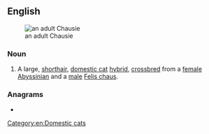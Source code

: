 ==English==
[[File:ChausieBTT.jpg|thumb|an adult Chausie]]

===Noun===
{{en-noun}}

# {{lb|en|felinology}} A large, [[shorthair]], [[domestic cat]] [[hybrid]], [[crossbreed|crossbred]] from a [[female]] [[Abyssinian]] and a [[male]] [[Felis chaus]].

{{wikipedia|Chausie}}
{{commonscat|Chausie}}

===Anagrams===
* {{anagrams|en|a=acehisu|chiause}}

[[Category:en:Domestic cats]]
